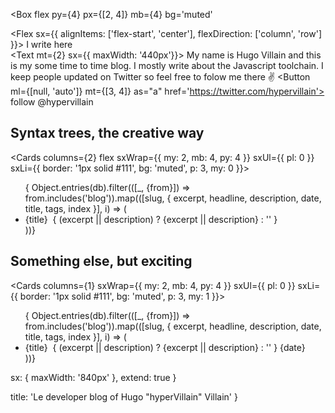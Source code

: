 
<Box
  flex
  py={4}
  px={[2, 4]}
  mb={4}
  bg='muted'
>
  <Flex
    sx={{
      alignItems: ['flex-start', 'center'],
      flexDirection: ['column', 'row']
    }}>
    <Box>
      <Heading as="h1">
        I write here<br />
      </Heading>
      <Text mt={2} sx={{ maxWidth: '440px'}}>
        My name is Hugo Villain and this is my some time to time blog.
        I mostly write about the Javascript toolchain. I keep people updated on Twitter so feel free to folow me there ✌️
      </Text>
    </Box>
    <Button ml={[null, 'auto']} mt={[3, 4]}  as="a" href='https://twitter.com/hypervillain'>
      follow @hypervillain
    </Button>
  </Flex>
</Box>

## Syntax trees, the creative way

<Cards columns={2} flex sxWrap={{ my: 2, mb: 4, py: 4 }} sxUl={{ pl: 0 }} sxLi={{ border: '1px solid #111', bg: 'muted', p: 3, my: 0 }}>
  <ul>
    { Object.entries(db).filter(([_, {from}]) => from.includes('blog')).map(([slug, { excerpt, headline, description, date, title, tags, index }], i) => (
      <li key={slug}>
        <Link as="a" href={slug}>
          {title}&nbsp;
          </Link>
        {
          (excerpt || description) ? <Text as="span" sx={{ display: ['block', 'inline'], maxWiidth: '480px'}}>{excerpt || description}</Text> : ''
        }
      </li>
    ))}
  </ul>
</Cards>

## Something else, but exciting

<Cards columns={1} sxWrap={{ my: 2, mb: 4, py: 4 }} sxUl={{ pl: 0 }} sxLi={{ border: '1px solid #111', bg: 'muted', p: 3, my: 1 }}>
  <ul>
    { Object.entries(db).filter(([_, {from}]) => from.includes('blog')).map(([slug, { excerpt, headline, description, date, title, tags, index }], i) => (
      <li key={slug}>
        <Link as="a" href={slug}>
          {title}&nbsp;
          </Link>
        {
          (excerpt || description) ? <Text as="span" sx={{ display: ['block', 'inline'], maxWiidth: '480px'}}>{excerpt || description}</Text> : ''
        }
        <Box sx={{ position: 'relative', display: 'block', mt: 2, fontWeight: 'thin', display: ['none', 'none', 'initial'] }}>
          <Text>
            {date}
          </Text>
        </Box>
      </li>
    ))}
  </ul>
</Cards>


  sx: { maxWidth: '840px' },
  extend: true
}

  title: 'Le developer blog of Hugo "hyperVillain" Villain'
}
